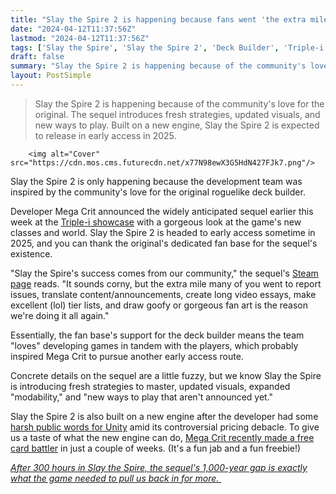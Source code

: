 ```yaml
---
title: "Slay the Spire 2 is happening because fans went 'the extra mile' for the original roguelike deck builder: 'We love our job'"
date: "2024-04-12T11:37:56Z"
lastmod: "2024-04-12T11:37:56Z"
tags: ['Slay the Spire', 'Slay the Spire 2', 'Deck Builder', 'Triple-i showcase', 'Roguelike', 'Steam', 'Mega Crit']
draft: false
summary: "Slay the Spire 2 is happening because of the community's love for the original. The sequel introduces fresh strategies, updated visuals, and new ways to play. Built on a new engine, Slay the Spire 2 is expected to release in early access in 2025."
layout: PostSimple
---
```

> Slay the Spire 2 is happening because of the community's love for the original. The sequel introduces fresh strategies, updated visuals, and new ways to play. Built on a new engine, Slay the Spire 2 is expected to release in early access in 2025.


        <img alt="Cover" src="https://cdn.mos.cms.futurecdn.net/x77N98ewX3G5HdN427FJk7.png"/>
        
Slay the Spire 2 is only happening because the development team was inspired by the community's love for the original roguelike deck builder. 

Developer Mega Crit announced the widely anticipated sequel earlier this week at the [Triple-i showcase](https://www.gamesradar.com/slay-the-spire-2-announced-the-roguelike-card-game-that-spawned-countless-deck-builders-gets-a-gorgeous-and-expanded-sequel-in-2025-with-new-class-necrobinder/) with a gorgeous look at the game's new classes and world. Slay the Spire 2 is headed to early access sometime in 2025, and you can thank the original's dedicated fan base for the sequel's existence. 

"Slay the Spire's success comes from our community," the sequel's [Steam page](https://store.steampowered.com/app/2868840/Slay_the_Spire_2/) reads. "It sounds corny, but the extra mile many of you went to report issues, translate content/announcements, create long video essays, make excellent (lol) tier lists, and draw goofy or gorgeous fan art is the reason we're doing it all again."

Essentially, the fan base's support for the deck builder means the team "loves" developing games in tandem with the players, which probably inspired Mega Crit to pursue another early access route. 

Concrete details on the sequel are a little fuzzy, but we know Slay the Spire is introducing fresh strategies to master, updated visuals, expanded "modability," and "new ways to play that aren't announced yet."

Slay the Spire 2 is also built on a new engine after the developer had some [harsh public words for Unity](https://www.gamesradar.com/acclaimed-roguelike-developer-demands-unity-walks-back-new-licensing-rules-we-have-never-made-a-public-statement-before-that-is-how-badly-you-fed-up/) amid its controversial pricing debacle. To give us a taste of what the new engine can do, [Mega Crit recently made a free card battler](https://www.gamesradar.com/acclaimed-roguelike-studio-behind-slay-the-spire-releases-new-deckbuilder-after-publicly-abandoning-unity-over-fee-debacle/) in just a couple of weeks. (It's a fun jab and a fun freebie!)

[<em>After 300 hours in Slay the Spire, the sequel's 1,000-year gap is exactly what the game needed to pull us back in for more. </em>](https://www.gamesradar.com/after-300-hours-in-slay-the-spire-the-1000-year-gap-with-its-unexpected-roguelike-sequel-is-exactly-what-i-need-to-pull-me-back-in/)
        